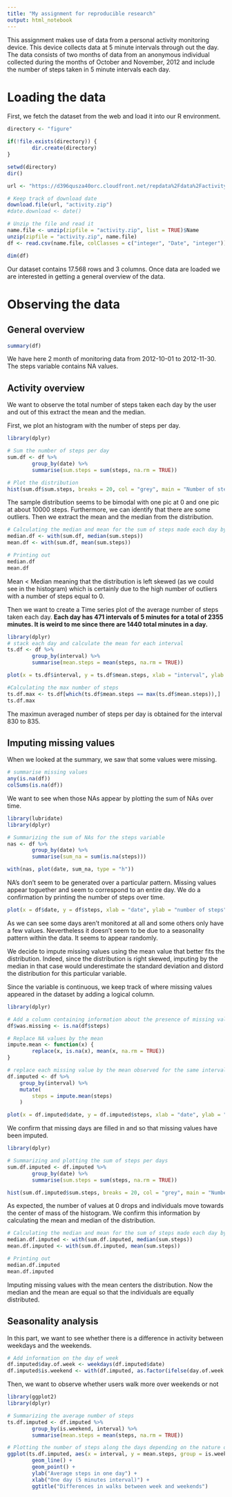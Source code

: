 ```yaml
---
title: "My assignment for reproducible research"
output: html_notebook
---
```



This assignment makes use of data from a personal activity monitoring device. This device collects data at 5 minute intervals through out the day. The data consists of two months of data from an anonymous individual collected during the months of October and November, 2012 and include the number of steps taken in 5 minute intervals each day.

# Loading the data

First, we fetch the dataset from the web and load it into our R environment.

```r
directory <- "figure"

if(!file.exists(directory)) {
        dir.create(directory)
}

setwd(directory)
dir()

url <- "https://d396qusza40orc.cloudfront.net/repdata%2Fdata%2Factivity.zip"

# Keep track of download date
download.file(url, "activity.zip")
#date.download <- date()

# Unzip the file and read it
name.file <- unzip(zipfile = "activity.zip", list = TRUE)$Name
unzip(zipfile = "activity.zip", name.file)
df <- read.csv(name.file, colClasses = c("integer", "Date", "integer"))
```

```r
dim(df)
```

Our dataset contains 17.568 rows and 3 columns. Once data are loaded we are interested in getting a general overview of the data.

# Observing the data

## General overview

```r
summary(df)
```

We have here 2 month of monitoring data from 2012-10-01 to 2012-11-30. The steps variable contains NA values. 

## Activity overview

We want to observe the total number of steps taken each day by the user and out of this extract the mean and the median.

First, we plot an histogram with the number of steps per day.

```r
library(dplyr)

# Sum the number of steps per day
sum.df <- df %>%
        group_by(date) %>%
        summarise(sum.steps = sum(steps, na.rm = TRUE))

# Plot the distribution
hist(sum.df$sum.steps, breaks = 20, col = "grey", main = "Number of steps per day", xlab = "Sum of steps")
```

The sample distribution seems to be bimodal with one pic at 0 and one pic at about 10000 steps. Furthermore, we can identify that there are some outliers.
Then we extract the mean and the median from the distribution.

```r
# Calculating the median and mean for the sum of steps made each day by the user
median.df <- with(sum.df, median(sum.steps))
mean.df <- with(sum.df, mean(sum.steps))

# Printing out
median.df
mean.df
```

Mean < Median meaning that the distribution is left skewed (as we could see in the histogram) which is certainly due to the high number of outliers with a number of steps equal to 0.


Then we want to create a Time series plot of the average number of steps taken each day. **Each day has 471 intervals of 5 minutes for a total of 2355 minutes. It is weird to me since there are 1440 total minutes in a day.**

```r
library(dplyr)
# stack each day and calculate the mean for each interval
ts.df <- df %>%
        group_by(interval) %>%
        summarise(mean.steps = mean(steps, na.rm = TRUE))

plot(x = ts.df$interval, y = ts.df$mean.steps, xlab = "interval", ylab = "number of steps", type = 'l')
```


```r
#Calculating the max number of steps
ts.df.max <- ts.df[which(ts.df$mean.steps == max(ts.df$mean.steps)),]
ts.df.max
```

The maximun averaged number of steps per day is obtained for the interval 830 to 835.

## Imputing missing values

When we looked at the summary, we saw that some values were missing. 

```r
# summarise missing values
any(is.na(df))
colSums(is.na(df))
```

We want to see when those NAs appear by plotting the sum of NAs over time.

```r
library(lubridate)
library(dplyr)

# Summarizing the sum of NAs for the steps variable
nas <- df %>% 
        group_by(date) %>%
        summarise(sum_na = sum(is.na(steps)))

with(nas, plot(date, sum_na, type = "h"))
```

NA's don't seem to be generated over a particular pattern. Missing values appear toguether and seem to correspond to an entire day. We do a confirmation by printing the number of steps over time.

```r
plot(x = df$date, y = df$steps, xlab = "date", ylab = "number of steps")
```

As we can see some days aren't monitored at all and some others only have a few values. Nevertheless it doesn't seem to be due to a seasonality pattern within the data. It seems to appear randomly. 

We decide to impute missing values using the mean value that better fits the distribution. Indeed, since the distribution is right skewed, imputing by the median in that case would underestimate the standard deviation and distord the distribution for this particular variable.

Since the variable is continuous, we keep track of where missing values appeared in the dataset by adding a logical column.

```r
library(dplyr)

# Add a column containing information about the presence of missing values
df$was.missing <- is.na(df$steps)

# Replace NA values by the mean
impute.mean <- function(x) { 
        replace(x, is.na(x), mean(x, na.rm = TRUE))
}

# replace each missing value by the mean observed for the same interval
df.imputed <- df %>%
    group_by(interval) %>%
    mutate(
        steps = impute.mean(steps)
    )

plot(x = df.imputed$date, y = df.imputed$steps, xlab = "date", ylab = "number of steps")
```

We confirm that missing days are filled in and so that missing values have been imputed.

```r
library(dplyr)

# Summarizing and plotting the sum of steps per days
sum.df.imputed <- df.imputed %>%
        group_by(date) %>%
        summarise(sum.steps = sum(steps, na.rm = TRUE))

hist(sum.df.imputed$sum.steps, breaks = 20, col = "grey", main = "Number of steps per day", xlab = "Sum of steps")
```

As expected, the number of values at 0 drops and individuals move towards the center of mass of the histogram. We confirm this information by calculating the mean and median of the distribution.

```r

# Calculating the median and mean for the sum of steps made each day by the user
median.df.imputed <- with(sum.df.imputed, median(sum.steps))
mean.df.imputed <- with(sum.df.imputed, mean(sum.steps))

# Printing out
median.df.imputed
mean.df.imputed
```

Imputing missing values with the mean centers the distribution. Now the median and the mean are equal so that the individuals are equally distributed.

## Seasonality analysis

In this part, we want to see whether there is a difference in activity between weekdays and the weekends.

```r
# Add information on the day of week
df.imputed$day.of.week <- weekdays(df.imputed$date)
df.imputed$is.weekend <- with(df.imputed, as.factor(ifelse(day.of.week == "samedi" | day.of.week == "dimanche", "weekend", "weekday")))
```

Then, we want to observe whether users walk more over weekends or not

```r
library(ggplot2)
library(dplyr)

# Summarizing the average number of steps
ts.df.imputed <- df.imputed %>%
        group_by(is.weekend, interval) %>%
        summarise(mean.steps = mean(steps, na.rm = TRUE))

# Plotting the number of steps along the days depending on the nature of the week's days (week or weekends)
ggplot(ts.df.imputed, aes(x = interval, y = mean.steps, group = is.weekend, colour = is.weekend)) +
        geom_line() +
        geom_point() +
        ylab("Average steps in one day") +
        xlab("One day (5 minutes interval)") +
        ggtitle("Differences in walks between week and weekends")
        
```













